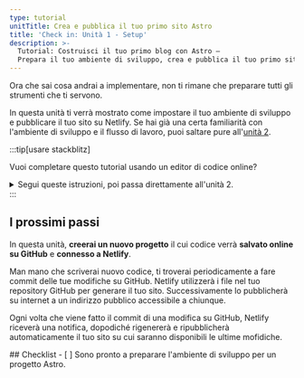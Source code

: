 ```yaml
---
type: tutorial
unitTitle: Crea e pubblica il tuo primo sito Astro
title: 'Check in: Unità 1 - Setup'
description: >-
  Tutorial: Costruisci il tuo primo blog con Astro —
  Prepara il tuo ambiente di sviluppo, crea e pubblica il tuo primo sito Astro
---
```


Ora che sai cosa andrai a implementare, non ti rimane che preparare tutti gli strumenti che ti servono.

In questa unità ti verrà mostrato come impostare il tuo ambiente di sviluppo e pubblicare il tuo sito su Netlify.
Se hai già una certa familiarità con l'ambiente di sviluppo e il flusso di lavoro,
puoi saltare pure all'[unità 2](/it/tutorial/2-pages/).

:::tip[usare stackblitz]

Vuoi completare questo tutorial usando un editor di codice online?
<details>
<summary>Segui queste istruzioni, poi passa direttamente all'unità 2.</summary>

**Impostare StackBlitz**
1. Visita [astro.new](https://astro.new) e fai clic sul pulsante "Empty Project" per creare un progetto vuoto in StackBlitz. 

2. Fai clic su "Sign in" nell'angolo in alto a destra e accedi con le tue credenziali GitHub.

3. Nell'angolo in alto a sinistra dell'editor StackBlitz, fai clic su "fork" per creare una copia del template. Salvalo nella pagina del tuo account.

4. Aspetta che il progetto si carichi, dopodiché avrai accesso a una preview del progetto vuoto di base chiamato "Empty Project".

**Modificare il progetto**

Nel pannello dei file dovrebbe essercene uno chiamato `src/pages/index.astro`. Fai clic per aprirlo e modificalo seguendo le istruzioni in [La tua prima riga di codice in Astro](/it/tutorial/1-setup/3/).

**Crea un repository GitHub**

1. Fai click sul pulsante <kbd>Connect Repository</kbd> sopra l'elenco dei file, digita un nuovo nome per il tuo repository e infine fai click su <kbd>Create repo & push</kbd>. 

2. Quando ci saranno delle modifiche da riportare su GitHub, apparirà un pulsante "Commit" in alto a sinistra nel tuo spazio di lavoro. Dopo che avrai fatto clic su questo pulsante, potrai inserire un messaggio per il commit e aggiornare così il tuo repository.

**Pubblicare il tuo sito**

Se vuoi pubblicare il tuo sito su Netlify, salta alla sezione [Pubblicare il tuo sito sul web](/it/tutorial/1-setup/5/)
Altrimenti, passa all'[unità 2](/it/tutorial/2-pages/) per cominciare a sviluppare con Astro.

</details>
:::

## I prossimi passi

In questa unità, **creerai un nuovo progetto** il cui codice verrà **salvato online su GitHub** e **connesso a Netlify**. 

Man mano che scriverai nuovo codice, ti troverai periodicamente a fare commit delle tue modifiche su GitHub. Netlify utilizzerà i file nel tuo repository GitHub per generare il tuo sito. Successivamente lo pubblicherà su internet a un indirizzo pubblico accessibile a chiunque.

Ogni volta che viene fatto il commit di una modifica su GitHub, Netlify riceverà una notifica, dopodiché rigenererà e ripubblicherà automaticamente il tuo sito su cui saranno disponibili le ultime mofidiche.


<Box icon="check-list">
## Checklist

<Checklist>
- [ ] Sono pronto a preparare l'ambiente di sviluppo per un progetto Astro.
</Checklist>
</Box>
